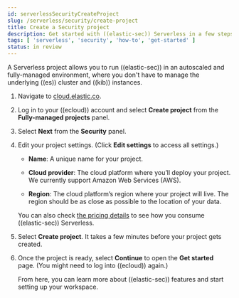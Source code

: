```yaml
---
id: serverlessSecurityCreateProject
slug: /serverless/security/create-project
title: Create a Security project
description: Get started with ((elastic-sec)) Serverless in a few steps.
tags: [ 'serverless', 'security', 'how-to', 'get-started' ]
status: in review
---
```


<DocBadge template="technical preview" />
<div id="create-project"></div>

A Serverless project allows you to run ((elastic-sec)) in an autoscaled and fully-managed environment, where you don't have to manage the underlying ((es)) cluster and ((kib)) instances.

1. Navigate to [cloud.elastic.co](https://cloud.elastic.co/).

1. Log in to your ((ecloud)) account and select **Create project** from the **Fully-managed projects** panel.

1. Select **Next** from the **Security** panel.

1. Edit your project settings. (Click **Edit settings** to access all settings.)

    * **Name**: A unique name for your project.

    * **Cloud provider**: The cloud platform where you’ll deploy your project. We currently support Amazon Web Services (AWS).

    * **Region**: The cloud platform’s region where your project will live. The region should be as close as possible to the location of your data.

    You can also check [the pricing details](https://cloud.elastic.co/pricing) to see how you consume ((elastic-sec)) Serverless.

1. Select **Create project**. It takes a few minutes before your project gets created. 

1. Once the project is ready, select **Continue** to open the **Get started** page. (You might need to log into ((ecloud)) again.) 

    From here, you can learn more about ((elastic-sec)) features and start setting up your workspace.

